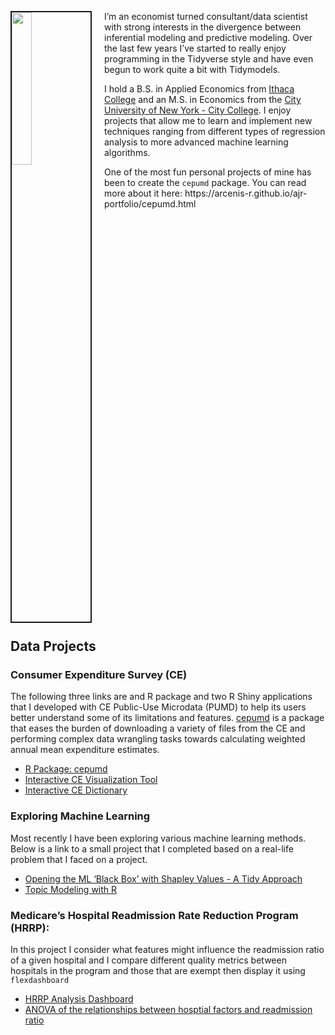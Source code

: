 <link rel="stylesheet" href="styles.css" type="text/css">

<img src="images/profile-pic-20201207.jpg" style="width:25%; border:2px solid; margin-right: 20px; margin-bottom: 25px" align="left">

I'm an economist turned consultant/data scientist with strong interests in the divergence between inferential modeling and predictive modeling. Over the last few years I've started to really enjoy programming in the Tidyverse style and have even begun to work quite a bit with Tidymodels.

I hold a B.S. in Applied Economics from [Ithaca College](https://www.ithaca.edu) and an M.S. in Economics from the [City University of New York - City College](https://www.ccny.cuny.edu/). I enjoy projects that allow me to learn and implement new techniques ranging from different types of regression analysis to more advanced machine learning algorithms.

One of the most fun personal projects of mine has been to create the `cepumd` package. You can read more about it here: https://arcenis-r.github.io/ajr-portfolio/cepumd.html

<h2 style="clear: both;">Data Projects</h2>

### Consumer Expenditure Survey (CE)
The following three links are and R package and two R Shiny applications that I developed with CE Public-Use Microdata (PUMD) to help its users better understand some of its limitations and features. [cepumd](https://arcenis-r.github.io/ajr-portfolio/cepumd.html) is a package that eases the burden of downloading a variety of files from the CE and performing complex data wrangling tasks towards calculating weighted annual mean expenditure estimates.
<ul>
  <li>[R Package: cepumd](https://github.com/arcenis-r/cepumd)
  <li>[Interactive CE Visualization Tool](https://osmrbls.shinyapps.io/ce_shiny_app/)</li>
  <li>[Interactive CE Dictionary](https://osmrbls.shinyapps.io/Interactive_CE_Dictionary/)</li>
</ul>

### Exploring Machine Learning
Most recently I have been exploring various machine learning methods. Below is a link to a small project that I completed based on a real-life problem that I faced on a project.
<ul>
  <li>[Opening the ML 'Black Box' with Shapley Values - A Tidy Approach](https://arcenis-r.github.io/ajr-portfolio/tidy-ml-evaluation.html)</li>
  <li>[Topic Modeling with R](https://arcenis-r.github.io/ajr-portfolio/topic-modeling.html)</li>
</ul>

### Medicare's Hospital Readmission Rate Reduction Program (HRRP):
In this project I consider what features might influence the readmission ratio of a given hospital and I compare different quality metrics between hospitals in the program and those that are exempt then display it using `flexdashboard`
<ul>
  <li>[HRRP Analysis Dashboard](https://arcenis-r.github.io/ajr-dashboards/hrrp-dashboard.html)</li>
  <li>[ANOVA of the relationships between hosptial factors and readmission ratio](hrrp-anova.html)
</ul>
